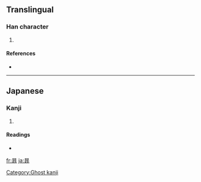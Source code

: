 ==Translingual==

===Han character===
{{Han char|rn=72|rad=日|as=08|sn=12|four=|canj=日中一卜 (ALMY)}}

# {{defn|Han|sort=日08}}

====References====
* {{Han ref|kx=0497.311|hdz=21518.041|uh=6683|ud=26243}}

----

==Japanese==

===Kanji===
{{ja-kanji|grade=|rs=日08}}

# {{defn|Japanese|sort=日08}}

====Readings====
* {{ja-readings|on=[[ひ]] (hi)|kun=}}

[[Category:Ghost kanji]]

[[fr:暃]]
[[ja:暃]]